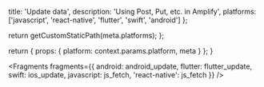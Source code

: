 
  title: 'Update data',
  description: 'Using Post, Put, etc. in Amplify',
  platforms: ['javascript', 'react-native', 'flutter', 'swift', 'android']
};

  return getCustomStaticPath(meta.platforms);
};

  return {
    props: {
      platform: context.params.platform,
      meta
    }
  };
}


<Fragments
  fragments={{
    android: android_update,
    flutter: flutter_update,
    swift: ios_update,
    javascript: js_fetch,
    'react-native': js_fetch
  }}
/>
